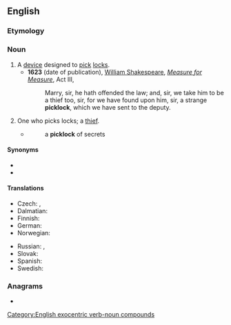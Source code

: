 ==English==

===Etymology===
{{compound|en|pick|lock}}

===Noun===
{{en-noun}}

# A [[device]] designed to [[pick]] [[lock]]s.
#* '''1623''' (date of publication), [[w:William Shakespeare|William Shakespeare]], ''[[w:Measure for Measure|Measure for Measure]]'', Act III,
#*: Marry, sir, he hath offended the law; and, sir, we take him to be a thief too, sir, for we have found upon him, sir, a strange '''picklock''', which we have sent to the deputy.
# One who picks locks; a [[thief]].
#* {{rfdatek|en|Jeremy Taylor}}
#*: a '''picklock''' of secrets

====Synonyms====
* {{l|en|lock pick}}
* {{l|en|pick}}

====Translations====
{{trans-top|device designed to pick locks}}
* Czech: {{t|cs|paklíč|m}}, {{t|cs|šperhák|m}}
* Dalmatian: {{t|dlm|bunagrez|m}}
* Finnish: {{t+|fi|tiirikka}}
* German: {{t+|de|Dietrich|m}}
* Norwegian: {{t+|no|dirk|m}}
{{trans-mid}}
* Russian: {{t+|ru|отмы́чка|f}} {{qualifier|passkey}}, {{t+|ru|фо́мка|f}} {{qualifier|jimmy}}
* Slovak: {{t|sk|pakľúč|m}}
* Spanish: {{t+|es|ganzúa|f}}
* Swedish: {{t+|sv|dyrk}}
{{trans-bottom}}

===Anagrams===
* {{anagrams|en|a=ccikklop|lock pick|lock-pick|lockpick}}

[[Category:English exocentric verb-noun compounds]]